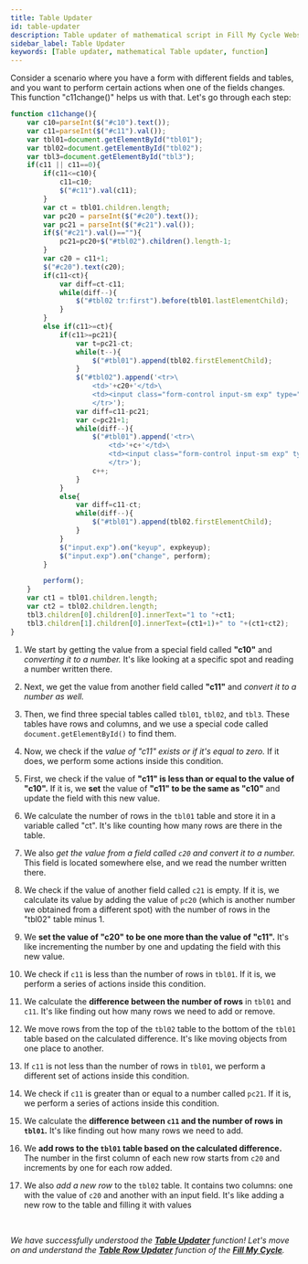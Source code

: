 ```yaml
---
title: Table Updater
id: table-updater
description: Table updater of mathematical script in Fill My Cycle Website 
sidebar_label: Table Updater
keywords: [Table updater, mathematical Table updater, function]
---
```


Consider a scenario where you have a form with different fields and tables, and you want to perform certain actions when one of the fields changes. This function "c11change()" helps us with that. Let's go through each step:

``` jsx title="script.js" {2,4,7,12-13,23,30,36-37,47,49,58,60} showLineNumbers
function c11change(){
	var c10=parseInt($("#c10").text());
	var c11=parseInt($("#c11").val());
	var tbl01=document.getElementById("tbl01");
	var tbl02=document.getElementById("tbl02");
	var tbl3=document.getElementById("tbl3");
	if(c11 || c11==0){
		if(c11<=c10){
			c11=c10;
			$("#c11").val(c11);
		}
		var ct = tbl01.children.length;
		var pc20 = parseInt($("#c20").text());
		var pc21 = parseInt($("#c21").val());
		if($("#c21").val()==""){
			pc21=pc20+$("#tbl02").children().length-1;
		}
		var c20 = c11+1;
		$("#c20").text(c20);
		if(c11<ct){
			var diff=ct-c11;
			while(diff--){
				$("#tbl02 tr:first").before(tbl01.lastElementChild);
			}
		}
		else if(c11>=ct){
			if(c11>=pc21){
				var t=pc21-ct;
				while(t--){
					$("#tbl01").append(tbl02.firstElementChild);
				}
				$("#tbl02").append('<tr>\
					<td>'+c20+'</td>\
					<td><input class="form-control input-sm exp" type="number" min="0" max="100" step="1"/></td>\
					</tr>');
				var diff=c11-pc21;
				var c=pc21+1;
				while(diff--){
					$("#tbl01").append('<tr>\
						<td>'+c+'</td>\
						<td><input class="form-control input-sm exp" type="number" min="0" max="100" step="1"/></td>\
						</tr>');
					c++;
				}
			}
			else{
				var diff=c11-ct;
				while(diff--){
					$("#tbl01").append(tbl02.firstElementChild);
				}
			}
			$("input.exp").on("keyup", expkeyup);
			$("input.exp").on("change", perform);
		}

		perform();
	}
	var ct1 = tbl01.children.length;
	var ct2 = tbl02.children.length;
	tbl3.children[0].children[0].innerText="1 to "+ct1;
	tbl3.children[1].children[0].innerText=(ct1+1)+" to "+(ct1+ct2);
}
```
1.	We start by getting the value from a special field called **"c10"** and *converting it to a number.* It's like looking at a specific spot and reading a number written there.

2.	Next, we get the value from another field called **"c11"** and *convert it to a number as well.* 

3.	Then, we find three special tables called `tbl01`, `tbl02`, and `tbl3`. These tables have rows and columns, and we use a special code called `document.getElementById()` to find them.

4.	Now, we check if the *value of "c11" exists or if it's equal to zero.* If it does, we perform some actions inside this condition.

5.	First, we check if the value of **"c11" is less than or equal to the value of "c10".** If it is, we **set** the value of **"c11" to be the same as "c10"** and update the field with this new value.

6.	We calculate the number of rows in the `tbl01` table and store it in a variable called "ct". It's like counting how many rows are there in the table.

7.	We also *get the value from a field called `c20` and convert it to a number.* This field is located somewhere else, and we read the number written there.

8.	We check if the value of another field called `c21` is empty. If it is, we calculate its value by adding the value of `pc20` (which is another number we obtained from a different spot) with the number of rows in the "tbl02" table minus 1.

9.	We **set the value of "c20" to be one more than the value of "c11".** It's like incrementing the number by one and updating the field with this new value.

10.	We check if `c11` is less than the number of rows in `tbl01`. If it is, we perform a series of actions inside this condition.

11.	We calculate the **difference between the number of rows** in `tbl01` and `c11`. It's like finding out how many rows we need to add or remove.

12.	We move rows from the top of the `tbl02` table to the bottom of the `tbl01` table based on the calculated difference. It's like moving objects from one place to another.

13.	If `c11` is not less than the number of rows in `tbl01`, we perform a different set of actions inside this condition.

14.	We check if `c11` is greater than or equal to a number called `pc21`. If it is, we perform a series of actions inside this condition.

15.	We calculate the **difference between `c11` and the number of rows in `tbl01`.** It's like finding out how many rows we need to add.

16.	We **add rows to the `tbl01` table based on the calculated difference.** The number in the first column of each new row starts from `c20` and increments by one for each row added.

17.	We also *add a new row* to the `tbl02` table. It contains two columns: one with the value of `c20` and another with an input field. It's like adding a new row to the table and filling it with values

<br />

 _We have successfully understood the [**Table Updater**](table-updater) function! Let's move on and understand the [**Table Row Updater**](table-row-updater) function of the **[Fill My Cycle](https://fillmycycle.tcetmumbai.in/)**._